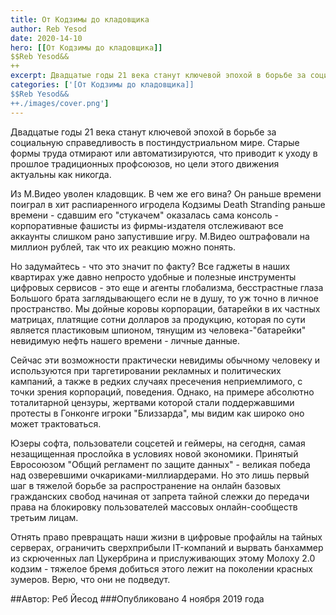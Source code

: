 ```yaml
---
title: От Кодзимы до кладовщика
author: Reb Yesod
date: 2020-14-10
hero: [[От Кодзимы до кладовщика]]
$$Reb Yesod&&
++
excerpt: Двадцатые годы 21 века станут ключевой эпохой в борьбе за социальную справедливость в постиндустриальном мире. 
categories: ['[От Кодзимы до кладовщика]]
$$Reb Yesod&&
++./images/cover.png']
---
```

Двадцатые годы 21 века станут ключевой эпохой в борьбе за социальную справедливость в постиндустриальном мире. Старые формы труда отмирают или автоматизируются, что приводит к уходу в прошлое традиционных профсоюзов, но цели этого движения актуальны как никогда.

Из М.Видео уволен кладовщик. В чем же его вина? Он раньше времени поиграл в хит распиаренного игродела Кодзимы Death Stranding раньше времени - сдавшим его "стукачем" оказалась сама консоль - корпоративные фашисты из фирмы-издателя отслеживают все аккаунты слишком рано запустившие игру. М.Видео оштрафовали на миллион рублей, так что их реакцию можно понять. 

Но задумайтесь - что это значит по факту? Все гаджеты в наших квартирах уже давно непросто удобные и полезные инструменты цифровых сервисов - это еще и агенты глобализма, бесстрастные глаза Большого брата заглядывающего если не в душу, то уж точно в личное пространство. Мы дойные коровы корпорации, батарейки в их частных матрицах, платящие сотни долларов за продукцию, которая по сути является пластиковым шпионом, тянущим из человека-"батарейки" невидимую нефть нашего времени - личные данные. 

Сейчас эти возможности практически невидимы обычному человеку и используются при таргетировании рекламных и политических кампаний, а также в редких случаях пресечения неприемлимого, с точки зрения корпораций, поведения. Однако, на примере абсолютно тоталитарной цензуры, жертвами которой стали поддержавшими протесты в Гонконге игроки "Близзарда", мы видим как широко оно может трактоваться.

Юзеры софта, пользователи соцсетей и геймеры, на сегодня, самая незащищенная прослойка в условиях новой экономики. Принятый Евросоюзом "Общий регламент по защите данных" - великая победа над озверевшими очкариками-миллиардерами. Но это лишь первый шаг в тяжелой борьбе за распространение на онлайн базовых гражданских свобод начиная от запрета тайной слежки до передачи права на блокировку пользователей массовых онлайн-сообществ третьим лицам.

Отнять право превращать наши жизни в цифровые профайлы на тайных серверах, ограничить сверхприбыли IT-компаний и вырвать банхаммер из скрюченных лап Цукербрина и прислуживающих этому Молоху 2.0 кодзим - тяжелое бремя добиться этого лежит на поколении красных зумеров. Верю, что они не подведут. 

##Автор: Реб Йесод
###Опубликовано 4 ноября 2019 года